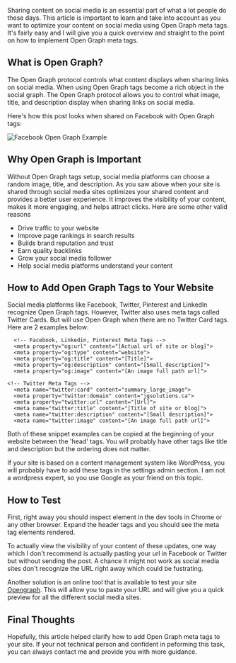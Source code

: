 
Sharing content on social media is an essential part of what a lot people do these days. This article is important to learn and take into account as you want to optimize your content on social media using Open Graph meta tags. It's fairly easy and I will give you a quick overview and straight to the point on how to implement Open Graph meta tags.

## What is Open Graph?

The Open Graph protocol controls what content displays when sharing links on social media. When using Open Graph tags become a rich object in the social graph. The Open Graph protocol allows you to control what image, title, and description display when sharing links on social media.

Here's how this post looks when shared on Facebook with Open Graph tags:

![Facebook Open Graph Example](/posts/open-graph/open-graph-example.png)

## Why Open Graph is Important

Without Open Graph tags setup, social media platforms can choose a random image, title, and description. As you saw above when your site is shared through social media sites optimizes your shared content and provides a better user experience. It improves the visibility of your content, makes it more engaging, and helps attract clicks. Here are some other valid reasons

- Drive traffic to your website
- Improve page rankings in search results
- Builds brand reputation and trust
- Earn quality backlinks
- Grow your social media follower
- Help social media platforms understand your content

## How to Add Open Graph Tags to Your Website

Social media platforms like Facebook, Twitter, Pinterest and LinkedIn recognize Open Graph tags. However, Twitter also uses meta tags called Twitter Cards. But will use Open Graph when there are no Twitter Card tags. Here are 2 examples below:

```
  <!-- Facebook, Linkedin, Pinterest Meta Tags -->
  <meta property="og:url" content="[Actual url of site or blog]">
  <meta property="og:type" content="website">
  <meta property="og:title" content="[Title]">
  <meta property="og:description" content="[Small description]">
  <meta property="og:image" content="[An image full path url]">

```

```
<!-- Twitter Meta Tags -->
  <meta name="twitter:card" content="summary_large_image">
  <meta property="twitter:domain" content="jgsolutions.ca">
  <meta property="twitter:url" content="[Url]">
  <meta name="twitter:title" content="[Title of site or blog]">
  <meta name="twitter:description" content="[Small description]">
  <meta name="twitter:image" content="[An image full path url]">

```

Both of these snippet examples can be copied at the beginning of your website between the 'head' tags. You will probably have other tags like title and description but the ordering does not matter. 

If your site is based on a content management system like WordPress, you will probably have to add these tags in the settings admin section. I am not a wordpress expert, so you use Google as your friend on this topic.

## How to Test

First, right away you should inspect element in the dev tools in Chrome or any other browser. Expand the header tags and you should see the meta tag elements rendered.

To actually view the visibility of your content of these updates, one way which I don't recommend is actually pasting your url in Facebook or Twitter but without sending the post. A chance it might not work as social media sites don't recognize the URL right away which could be fustrating. 

Another solution is an online tool that is available to test your site [Opengraph](https://www.opengraph.xyz/). This will allow you to paste your URL and will give you a quick preview for all the different social media sites.

## Final Thoughts

Hopefully, this article helped clarify how to add Open Graph meta tags to your site. If your not technical person and confident in peforming this task, you can always contact me and provide you with more guidance.


